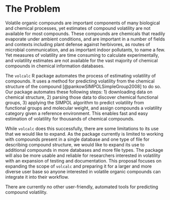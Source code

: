 # The Problem

<!-- 
Outlining the issue / weak point / problem to be solved by this proposal. This should be a compelling section that sets the reader up for the next section - the proposed solution!

It is important to cover:

 - [ ] What the problem is
 - [ ] Who it affects
 - [ ] Have there been previous attempts to resolve the problem
 - [ ] Why it should be tackled
-->


Volatile organic compounds are important components of many biological and chemical processes, yet estimates of compound volatility are not available for most compounds. 
These compounds are chemicals that readily evaporate under ambient conditions, and are important in a number of fields and contexts including plant defense against herbivores, as routes of microbial communication, and as important indoor pollutants, to name a few.
Yet measures of volatility are time consuming to calculate experimentally, and volatility estimates are not available for the vast majority of chemical compounds in chemical information databases. 

The `volcalc` R package automates the process of estimating volatility of compounds. 
It uses a method for predicting volatility from the chemical structure of the compound [@pankowSIMPOLSimpleGroup2008] to do so.
Our package automates these following steps: 1) downloading data on chemical structure, 2) parsing those data to discover chemical functional groups, 3) applying the SIMPOL algorithm to predict volatility from functional groups and molecular weight, and assign compounds a volatility category given a reference environment. 
This enables fast and easy estimation of volatility for thousands of chemical compounds. 

While `volcalc` does this successfully, there are some limitations to its use that we would like to expand. 
As the package currently is limited to working with compounds present in a single database and one type of file for describing compound structure, we would like to expand its use to additional compounds in more databases and more file types. 
The package will also be more usable and reliable for researchers interested in volatility with an expansion of testing and documentation. 
This proposal focuses on expanding the scope of `volcalc` and preparing it for a larger and more diverse user base so anyone interested in volatile organic compounds can integrate it into their workflow.

There are currently no other user-friendly, automated tools for predicting compound volatility. 
